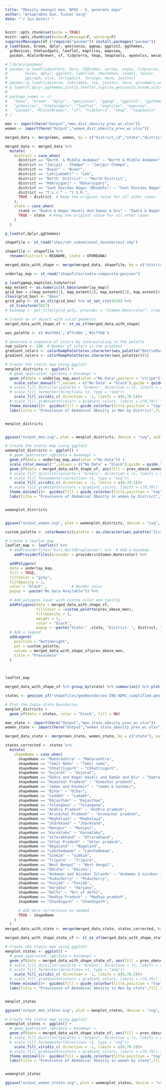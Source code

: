 ```yaml
---
title: "Obesity amongst men, NFHS - 5, generate maps"
author: "Arkaprabha Gun, Tushar Garg"
date: "`r Sys.Date()`"
---
```


```r
knitr::opts_chunk$set(echo = TRUE)
knitr::opts_chunk$set(echo=F,message=F, warning=F)
suppressMessages(if (!require("pacman")) install.packages("pacman"))
p_load(base, broom, dplyr, geojsonio, ggmap, ggplot2, ggthemes,
  grDevices, htmlwidgets, leaflet, maptiles, mapview,
  pacman, RColorBrewer, sf, tidyterra, tmap, tmaptools, openxlsx, wesanderson,rio,janitor,here,ggpattern)

```



```r
# library(pacman)
# pacman::p_load(tidyselect, here, ISOcodes, survey, expss, tidyverse,
#        haven, dplyr, ggplot2, labelled, rmarkdown, readxl, naniar,
#        ggiraph, xlsx, stringdist, foreign, here, janitor)
# pacman::p_load(tidyverse, lubridate, rio, janitor, here, gtsummary,writexl,openxlsx, mapview)
# p_load(sf,dplyr,ggthemes,plotly,leaflet,svglite,geojsonio,broom,scales,ggpattern,maptools,htmlwidgets,wesanderson)
# 
# package_names <- c(
#   "base", "broom", "dplyr", "geojsonio", "ggmap", "ggplot2", "ggthemes",
#   "grDevices", "htmlwidgets", "leaflet", "maptiles", "mapview",
#   "pacman", "RColorBrewer", "sf", "tidyterra", "tmap", "tmaptools"
# )

```

```r
men <- import(here("Output","men_dist_obesity_prev_wc.xlsx"))
women <- import(here("Output","women_dist_obesity_prev_wc.xlsx"))

```


```r
merged_data <- merge(men, women, by = c("district_id","state","district"), suffixes = c("_men", "_women"))
```

```r
merged_data <- merged_data %>%
  mutate(
    district = case_when(
      district == "North  & Middle Andaman" ~ "North & Middle Andaman",
      district == "Janjgir - Champa" ~ "Janjgir-Champa",
      district == "Buxar" ~ "Buxer",
      district == "Leh(Ladakh)" ~ "Leh",
      district == "North  District" ~ "North District",
      district == "Mahrajganj" ~ "Maharajganj",
      district == "Sant Ravidas Nagar (Bhadohi)" ~ "Sant Ravidas Nagar",
      district == "Y.s.r." ~ "Y.S.R.",
      TRUE ~ district  # Keep the original value for all other cases
    ),
    state = case_when(
      state == "Dadra & Nagar Haveli And Daman & Diu" ~ "Dadra & Nagar Haveli & Daman & Diu",
      TRUE ~ state  # Keep the original value for all other cases
    )
  )
```


```r
p_load(sf,dplyr,ggthemes)

shapefile <- st_read("shps/sdr_subnational_boundaries2.shp")

```

```r
shapefile <- shapefile %>%
  rename(district = REGNAME, state = OTHREGNA)
```

```r
merged_data_with_shape <- merge(merged_data, shapefile, by = c("district","state"))

```


```r
underlay_map <- st_read("shapefiles/india-composite.geojson")
```
```r
p_load(ggmap,maptiles,tidyterra)
map_extent <- as.numeric(st_bbox(underlay_map))
grid_box = c(map_extent[1], map_extent[2], map_extent[3], map_extent[4])
class(grid_box) <- "bbox"
grid_poly <- st_as_sfc(grid_box) %>% st_set_crs(4326) %>%
  st_transform(3857)
# basemap <- get_tiles(grid_poly, provider = "Stamen.Watercolor", crop = TRUE)
```


```r
# Create an sf object with valid geometry
merged_data_with_shape_sf <- st_as_sf(merged_data_with_shape)

wes_palette <- c('#edf8b1','#7fcdbb','#2c7fb8')

# Generate a sequence of colors by interpolating in the palette
num_colors <- 100  # Number of colors in the gradient
gradient_colors <- colorRampPalette(as.character(wes_palette("BottleRocket2", type = "continuous",n  = 2)))(2)
gradient_colors <- colorRampPalette(as.character(wes_palette))(5)

# Create the static map using ggplot2
menplot_districts <- ggplot() + 
  # geom_spatraster_rgb(data = basemap) +
  geom_sf(data = underlay_map,aes(color ="No Data",pattern = "stripe")) +
    scale_color_manual("",values = c("No Data" = "black"),guide = guide_legend(override.aes = list(linetype = "solid", shape = NA))) +  geom_sf(data = merged_data_with_shape_sf, aes(fill = prev_obese_men)) +
  # scale_fill_distiller(palette = "Greens", direction = +1, limits = c(0,max(merged_data_with_shape_sf$prev_obese_men)))+
  # scale_fill_fermenter(direction= +1, type = "seq")+
    scale_fill_viridis_c( direction = -1, limits = c(0,78.5))+
  # scale_fill_gra6dientn(colors = gradient_colors, limits = c(0,70)) +
  theme_minimal()+  guides(fill = guide_colorbar(title.position = "top", title.hjust = 0.5)) +
  labs(title = "Prevalence of Abdominal Obesity in Men by District",fill = "Prevalence in % age")


menplot_districts


ggsave("output_men.svg", plot = menplot_districts, device = "svg", width = 10, height = 8, units = "in")

```
```r
# Create the static map using ggplot2
womenplot_districts <- ggplot() + 
  # geom_spatraster_rgb(data = basemap) +
  geom_sf(data = underlay_map,aes(color ="No Data")) +
  scale_color_manual("",values = c("No Data" = "black"),guide = guide_legend(override.aes = list(linetype = "solid", shape = NA))) +
  geom_sf(data = merged_data_with_shape_sf, aes(fill = prev_obese_women)) +
  # scale_fill_distiller(palette = "Greens", direction = +1, limits = c(0,max(merged_data_with_shape_sf$prev_obese_women)))+
  # scale_fill_ferwomenter(direction= +1, type = "seq")+
    scale_fill_viridis_c( direction = -1, limits = c(0,78.5))+
  # scale_fill_gra6dientn(colors = gradient_colors, limits = c(0,70)) +
  theme_minimal()+  guides(fill = guide_colorbar(title.position = "top", title.hjust = 0.5)) +
  labs(title = "Prevalence of Abdominal Obesity in women by District",fill = "Prevalence in % age")


womenplot_districts


ggsave("output_women.svg", plot = womenplot_districts, device = "svg", width = 10, height = 8, units = "in")
```



```r
custom_palette <- colorNumeric(palette = as.character(wes_palette("Zissou1",type = "continuous")), domain = merged_data_with_shape_sf$prev_obese_men,)

# Create a leaflet map
leaflet_map <- leaflet() %>%
  # addProviderTiles("Esri.WorldGrayCanvas") %>%  # Add a basemap
    addProviderTiles(provider = providers$Stamen.Watercolor) %>%

  addPolygons(
  data = underlay_map,
  fill = TRUE,
  fillColor = "grey",
  fillOpacity = 1,
  color = "black" ,           # Border color
  popup = ~paste("No Data Available")) %>% 

  # Add polygons layer with custom color and tooltip
  addPolygons(data = merged_data_with_shape_sf,
              fillColor = ~custom_palette(prev_obese_men),
              fillOpacity = 1,
              weight = 1,
              color = "black",
              popup = ~paste("State:" ,state, "District: ", district, "<br>Prevalence: ", prev_obese_men, "%" )) %>% 
  # Add a legend
  addLegend(
    position = "bottomright",
    pal = custom_palette,
    values = merged_data_with_shape_sf$prev_obese_men,
    title = "Prevalence"
  )
  


leaflet_map
```





```r
merged_data_with_shape_sf %>% group_by(state) %>% summarise() %>% plot()

```

```r

states <- geojson_sf("shapefiles/geoBoundaries-IND-ADM1_simplified.geojson")

# Plot the India state boundaries
menplot_districts + 
  geom_sf(data = states, color = "black", fill = NA) 
```
```r

men_state <- import(here("Output","men_state_obesity_prev_wc.xlsx"))
women_state <- import(here("Output","women_state_obesity_prev_wc.xlsx"))

```


```r
merged_data_state <- merge(men_state, women_state, by = c("state"), suffixes = c("_men", "_women"))
```

```r
states_corrected <- states %>%
  mutate(
    shapeName = case_when(
      shapeName == "Mahārāshtra" ~ "Maharashtra",
      shapeName == "Tamil Nādu" ~ "Tamil nadu",
      shapeName == "Chhattīsgarh" ~ "Chhattisgarh",
      shapeName == "Gujarāt" ~ "Gujarat",
      shapeName == "Dādra and Nagar Haveli and Damān and Diu" ~ "Dadra & nagar haveli and daman & diu",
      shapeName == "Himāchal Pradesh" ~ "Himachal pradesh",
      shapeName == "Jammu and Kashmīr" ~ "Jammu & kashmir",
      shapeName == "Bihār" ~ "Bihar",
      shapeName == "Ladākh" ~ "Ladakh",
      shapeName == "Rājasthān" ~ "Rajasthan",
      shapeName == "Telangāna" ~ "Telangana",
      shapeName == "Andhra Pradesh" ~ "Andhra pradesh",
      shapeName == "Arunāchal Pradesh" ~ "Arunachal pradesh",
      shapeName == "Meghālaya" ~ "Meghalaya",
      shapeName == "Jhārkhand" ~ "Jharkhand",
      shapeName == "Manipur" ~ "Manipur",
      shapeName == "Karnātaka" ~ "Karnataka",
      shapeName == "Uttarākhand" ~ "Uttarakhand",
      shapeName == "Uttar Pradesh" ~ "Uttar pradesh",
      shapeName == "Nāgāland" ~ "Nagaland",
      shapeName == "Lakshadweep" ~ "Lakshadweep",
      shapeName == "Sikkim" ~ "Sikkim",
      shapeName == "Tripura" ~ "Tripura",
      shapeName == "West Bengal" ~ "West bengal",
      shapeName == "Odisha" ~ "Odisha",
      shapeName == "Andaman and Nicobar Islands" ~ "Andaman & nicobar islands",
      shapeName == "Puducherry" ~ "Puducherry",
      shapeName == "Punjab" ~ "Punjab",
      shapeName == "Haryāna" ~ "Haryana",
      shapeName == "Delhi" ~ "Nct of delhi",
      shapeName == "Madhya Pradesh" ~ "Madhya pradesh",
      shapeName == "Chandīgarh" ~ "Chandigarh",

      # Add more corrections as needed
      TRUE ~ shapeName
    )
  )
merged_data_with_state <- merge(merged_data_state, states_corrected, by.x = "state", by.y = "shapeName")

```

```r
merged_data_with_shape_state_sf <- st_as_sf(merged_data_with_shape_state)

```

```r
# Create the static map using ggplot2
menplot_states <- ggplot() + 
  # geom_spatraster_rgb(data = basemap) +
  geom_sf(data = merged_data_with_shape_state_sf, aes(fill = prev_obese_men)) +
  # scale_fill_distiller(palette = "Greens", direction = +1, limits = c(0,max(merged_data_with_shape_sf$prev_obese_men)))+
  # scale_fill_fermenter(direction= +1, type = "seq")+
    scale_fill_viridis_c( direction = -1, limits = c(0,78.5))+
  # scale_fill_gra6dientn(colors = gradient_colors, limits = c(0,70)) +
  theme_minimal()+  guides(fill = guide_colorbar(title.position = "top", title.hjust = 0.5)) +
  labs(title = "Prevalence of Abdominal Obesity in Men by state",fill = "Prevalence in % age")


menplot_states

ggsave("output_men_states.svg", plot = menplot_states, device = "svg", width = 10, height = 8, units = "in")

```

```r
# Create the static map using ggplot2
womenplot_states <- ggplot() + 
  # geom_spatraster_rgb(data = basemap) +
  geom_sf(data = merged_data_with_shape_state_sf, aes(fill = prev_obese_women)) +
  # scale_fill_distiller(palette = "Greens", direction = +1, limits = c(0,max(merged_data_with_shape_sf$prev_obese_women)))+
  # scale_fill_ferwomenter(direction= +1, type = "seq")+
    scale_fill_viridis_c( direction = -1, limits = c(0,78.5))+
  # scale_fill_gra6dientn(colors = gradient_colors, limits = c(0,70)) +
  theme_minimal()+  guides(fill = guide_colorbar(title.position = "top", title.hjust = 0.5)) +
  labs(title = "Prevalence of Abdominal Obesity in women by state",fill = "Prevalence in % age")


womenplot_states

ggsave("output_women_states.svg", plot = womenplot_states, device = "svg", width = 10, height = 8, units = "in")

```

